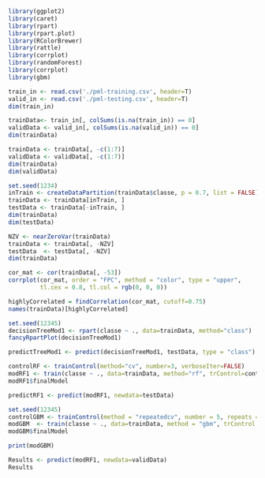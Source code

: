 

```{r}


library(ggplot2)
library(caret)
library(rpart)
library(rpart.plot)
library(RColorBrewer)
library(rattle)
library(corrplot)
library(randomForest)
library(corrplot)
library(gbm)

```
```{r}
train_in <- read.csv('./pml-training.csv', header=T)
valid_in <- read.csv('./pml-testing.csv', header=T)
dim(train_in)
```
```{r}
trainData<- train_in[, colSums(is.na(train_in)) == 0]
validData <- valid_in[, colSums(is.na(valid_in)) == 0]
dim(trainData)
```
```{r}

trainData <- trainData[, -c(1:7)]
validData <- validData[, -c(1:7)]
dim(trainData)
dim(validData)

```
```{r}

set.seed(1234) 
inTrain <- createDataPartition(trainData$classe, p = 0.7, list = FALSE)
trainData <- trainData[inTrain, ]
testData <- trainData[-inTrain, ]
dim(trainData)
dim(testData)

```
```{r}

NZV <- nearZeroVar(trainData)
trainData <- trainData[, -NZV]
testData  <- testData[, -NZV]
dim(trainData)

```
```{r}

cor_mat <- cor(trainData[, -53])
corrplot(cor_mat, order = "FPC", method = "color", type = "upper", 
         tl.cex = 0.8, tl.col = rgb(0, 0, 0))

```
```{r}

highlyCorrelated = findCorrelation(cor_mat, cutoff=0.75)
names(trainData)[highlyCorrelated]
```

```{r}

set.seed(12345)
decisionTreeMod1 <- rpart(classe ~ ., data=trainData, method="class")
fancyRpartPlot(decisionTreeMod1)

```
```{r}

predictTreeMod1 <- predict(decisionTreeMod1, testData, type = "class")


```
```{r}
controlRF <- trainControl(method="cv", number=3, verboseIter=FALSE)
modRF1 <- train(classe ~ ., data=trainData, method="rf", trControl=controlRF)
modRF1$finalModel


```

```{r}

predictRF1 <- predict(modRF1, newdata=testData)

set.seed(12345)
controlGBM <- trainControl(method = "repeatedcv", number = 5, repeats = 1)
modGBM  <- train(classe ~ ., data=trainData, method = "gbm", trControl = controlGBM, verbose = FALSE)
modGBM$finalModel


```
```{r}
print(modGBM)

```
```{r}
Results <- predict(modRF1, newdata=validData)
Results

```

